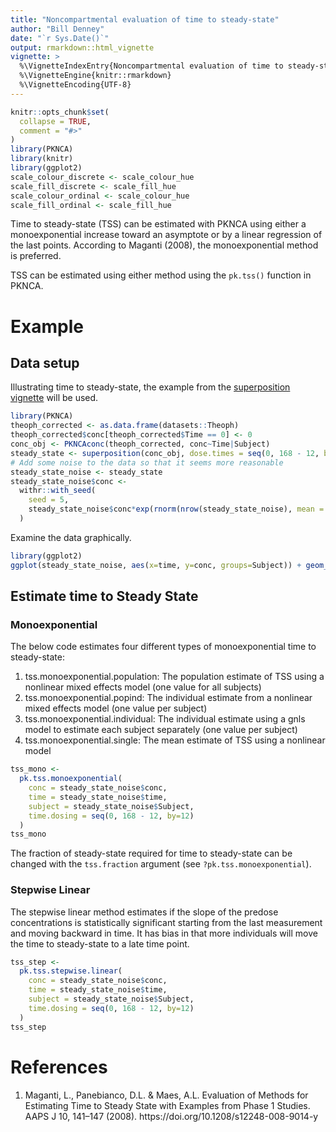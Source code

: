 ---
title: "Noncompartmental evaluation of time to steady-state"
author: "Bill Denney"
date: "`r Sys.Date()`"
output: rmarkdown::html_vignette
vignette: >
  %\VignetteIndexEntry{Noncompartmental evaluation of time to steady-state}
  %\VignetteEngine{knitr::rmarkdown}
  %\VignetteEncoding{UTF-8}
---

```{r setup, include = FALSE}
knitr::opts_chunk$set(
  collapse = TRUE,
  comment = "#>"
)
library(PKNCA)
library(knitr)
library(ggplot2)
scale_colour_discrete <- scale_colour_hue
scale_fill_discrete <- scale_fill_hue
scale_colour_ordinal <- scale_colour_hue
scale_fill_ordinal <- scale_fill_hue
```

Time to steady-state (TSS) can be estimated with PKNCA using either a monoexponential
increase toward an asymptote or by a linear regression of the last points.
According to Maganti (2008), the monoexponential method is preferred.

TSS can be estimated using either method using the `pk.tss()` function in PKNCA.

# Example

## Data setup

Illustrating time to steady-state, the example from the
[superposition vignette](v20-superposition.html) will be used.

```{r superposition, error=TRUE}
library(PKNCA)
theoph_corrected <- as.data.frame(datasets::Theoph)
theoph_corrected$conc[theoph_corrected$Time == 0] <- 0
conc_obj <- PKNCAconc(theoph_corrected, conc~Time|Subject)
steady_state <- superposition(conc_obj, dose.times = seq(0, 168 - 12, by=12), tau=168, n.tau=1)
# Add some noise to the data so that it seems more reasonable
steady_state_noise <- steady_state
steady_state_noise$conc <-
  withr::with_seed(
    seed = 5,
    steady_state_noise$conc*exp(rnorm(nrow(steady_state_noise), mean = 0, sd = 0.1))
  )
```

Examine the data graphically.

```{r superposition-fig}
library(ggplot2)
ggplot(steady_state_noise, aes(x=time, y=conc, groups=Subject)) + geom_line()
```

## Estimate time to Steady State

### Monoexponential

The below code estimates four different types of monoexponential time to
steady-state:

1. tss.monoexponential.population: The population estimate of TSS using a nonlinear mixed effects model (one value for all subjects)
2. tss.monoexponential.popind: The individual estimate from a nonlinear mixed effects model (one value per subject)
3. tss.monoexponential.individual: The individual estimate using a gnls model to estimate each subject separately (one value per subject)
4. tss.monoexponential.single: The mean estimate of TSS using a nonlinear model

```{r tss-mono}
tss_mono <-
  pk.tss.monoexponential(
    conc = steady_state_noise$conc,
    time = steady_state_noise$time,
    subject = steady_state_noise$Subject,
    time.dosing = seq(0, 168 - 12, by=12)
  )
tss_mono
```

The fraction of steady-state required for time to steady-state can be changed
with the `tss.fraction` argument (see `?pk.tss.monoexponential`).

### Stepwise Linear

The stepwise linear method estimates if the slope of the predose concentrations
is statistically significant starting from the last measurement and moving
backward in time.  It has bias in that more individuals will move the time to
steady-state to a late time point.

```{r tss-step}
tss_step <-
  pk.tss.stepwise.linear(
    conc = steady_state_noise$conc,
    time = steady_state_noise$time,
    subject = steady_state_noise$Subject,
    time.dosing = seq(0, 168 - 12, by=12)
  )
tss_step
```

# References

1. Maganti, L., Panebianco, D.L. & Maes, A.L. Evaluation of Methods for Estimating Time to Steady State with Examples from Phase 1 Studies. AAPS J 10, 141–147 (2008). https://doi.org/10.1208/s12248-008-9014-y
